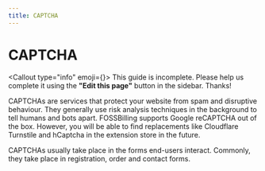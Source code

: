 ```yaml
---
title: CAPTCHA
---
```



# <FontAwesomeIcon icon={faShieldHalved} /> CAPTCHA

<Callout type="info" emoji={<FontAwesomeIcon icon={faPersonDigging} />}>
    This guide is incomplete. Please help us complete it using the **"Edit this page"** button in the sidebar. Thanks!
</Callout>

CAPTCHAs are services that protect your website from spam and disruptive behaviour. They generally use risk analysis techniques in the background to tell humans and bots apart. FOSSBilling supports Google reCAPTCHA out of the box. However, you will be able to find replacements like Cloudflare Turnstile and hCaptcha in the extension store in the future.

CAPTCHAs usually take place in the forms end-users interact. Commonly, they take place in registration, order and contact forms.
